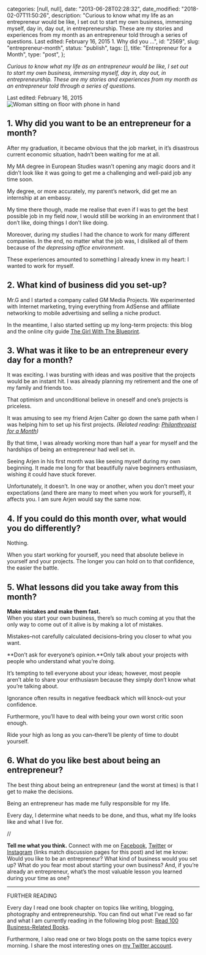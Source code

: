 
  categories: [null, null],
  date: "2013-06-28T02:28:32",
  date_modified: "2018-02-07T11:50:26",
  description:
    "Curious to know what my life as an entrepreneur would be like, I set out to start my own business, immersing myself, day in, day out, in entrepreneurship. These are my stories and experiences from my month as an entrepreneur told through a series of questions. Last edited: February 16, 2015 1. Why did you …",
  id: "2569",
  slug: "entrepreneur-month",
  status: "publish",
  tags: [],
  title: "Entrepreneur for a Month",
  type: "post",
};


_Curious to know what my life as an entrepreneur would be like, I set out to start my own business, immersing myself, day in, day out, in entrepreneurship. These are my stories and experiences from my month as an entrepreneur told through a series of questions._

Last edited: February 16, 2015\
![Woman sitting on floor with phone in hand](/pages/tsop/posts/entrepreneur-month/woman-suit-phone_1.jpg)

## 1. Why did you want to be an entrepreneur for a month?

After my graduation, it became obvious that the job market, in it’s disastrous current economic situation, hadn’t been waiting for me at all.

My MA degree in European Studies wasn’t opening any magic doors and it didn’t look like it was going to get me a challenging and well-paid job any time soon.

My degree, or more accurately, my parent’s network, did get me an internship at an embassy.

My time there though, made me realise that even if I was to get the best possible job in my field *now*, I would still be working in an environment that I don’t like, doing things I don’t like doing.

Moreover, during my studies I had the chance to work for many different companies. In the end, no matter what the job was, I disliked all of them because of _the depressing office environment_.

These experiences amounted to something I already knew in my heart: I wanted to work for myself.

## 2. What kind of business did you set-up?

Mr.G and I started a company called GM Media Projects. We experimented with Internet marketing, trying everything from AdSense and affiliate networking to mobile advertising and selling a niche product.

In the meantime, I also started setting up my long-term projects: this blog and the online city guide [The Girl With The Blueprint](http://www.thegirlwiththeblueprint.com).

## 3. What was it like to be an entrepreneur every day for a month?

It was exciting. I was bursting with ideas and was positive that the projects would be an instant hit. I was already planning my retirement and the one of my family and friends too.

That optimism and unconditional believe in oneself and one’s projects is priceless.

It was amusing to see my friend Arjen Calter go down the same path when I was helping him to set up his first projects. _(Related reading: [Philanthropist for a Month](/tsop/posts/philanthropist-month/))_

By that time, I was already working more than half a year for myself and the hardships of being an entrepreneur had well set in.

Seeing Arjen in his first month was like seeing myself during my own beginning. It made me long for that beautifully naive beginners enthusiasm, wishing it could have stuck forever.

Unfortunately, it doesn’t. In one way or another, when you don’t meet your expectations (and there are many to meet when you work for yourself), it affects you. I am sure Arjen would say the same now.

## 4. If you could do this month over, what would you do differently?

Nothing.

When you start working for yourself, you need that absolute believe in yourself and your projects. The longer you can hold on to that confidence, the easier the battle.

## 5. What lessons did you take away from this month?

**Make mistakes and make them fast.**\
When you start your own business, there’s so much coming at you that the only way to come out of it alive is by making a lot of mistakes.

Mistakes–not carefully calculated decisions–bring you closer to what you want.

**Don’t ask for everyone’s opinion.**Only talk about your projects with people who understand what you’re doing.

It’s tempting to tell everyone about your ideas; however, most people aren’t able to share your enthusiasm because they simply don’t know what you’re talking about.

Ignorance often results in negative feedback which will knock-out your confidence.

Furthermore, you’ll have to deal with being your own worst critic soon enough.

Ride your high as long as you can–there’ll be plenty of time to doubt yourself.

## 6. What do you like best about being an entrepreneur?

The best thing about being an entrepreneur (and the worst at times) is that I get to make the decisions.

Being an entrepreneur has made me fully responsible for my life.

Every day, I determine what needs to be done, and thus, what my life looks like and what I live for.

//

**Tell me what you think.** Connect with me on [Facebook](https://www.facebook.com/thespinoffproject/photos/pb.443190319046192.-2207520000.1424078826./889500384415181/), [Twitter](https://twitter.com/mirhamasala/status/560551396156928000) or [Instagram](http://instagram.com/p/ym_0XTkyJn/) (links match discussion pages for this post) and let me know: Would you like to be an entrepreneur? What kind of business would you set up? What do you fear most about starting your own business? And, if you’re already an entrepreneur, what’s the most valuable lesson you learned during your time as one?

---

FURTHER READING

Every day I read one book chapter on topics like writing, blogging, photography and entrepreneurship. You can find out what I’ve read so far and what I am currently reading in the following blog post: [Read 100 Business-Related Books](/tsop/posts/read-business-books).

Furthermore, I also read one or two blogs posts on the same topics every morning. I share the most interesting ones on [my Twitter account](http://www.twitter.com/mirhamasala/).
